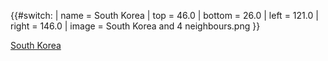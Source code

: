 {{#switch:{{{1}}}
| name   = South Korea
| top    = 46.0
| bottom = 26.0
| left   = 121.0
| right  = 146.0
| image  = South Korea and 4 neighbours.png
}}<noinclude>{{Location map/Info}}

[[Category:Location map by country templates|South Korea]]

</noinclude>